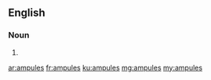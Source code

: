 ==English==

===Noun===
{{head|en|noun plural form}}

# {{plural of|ampule|lang=en}}

[[ar:ampules]]
[[fr:ampules]]
[[ku:ampules]]
[[mg:ampules]]
[[my:ampules]]